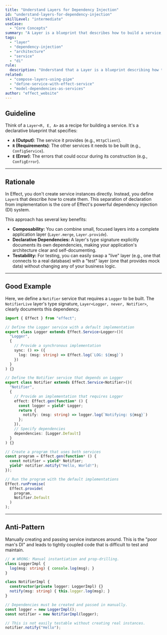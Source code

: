 ```yaml
---
title: "Understand Layers for Dependency Injection"
id: "understand-layers-for-dependency-injection"
skillLevel: "intermediate"
useCase:
  - "Core Concepts"
summary: "A Layer is a blueprint that describes how to build a service, detailing its own requirements and any potential errors during its construction."
tags:
  - "layer"
  - "dependency-injection"
  - "architecture"
  - "service"
  - "di"
rule:
  description: "Understand that a Layer is a blueprint describing how to construct a service and its dependencies."
related:
  - "compose-layers-using-pipe"
  - "define-service-with-effect-service"
  - "model-dependencies-as-services"
author: "effect_website"
---
```


## Guideline

Think of a `Layer<R, E, A>` as a recipe for building a service. It's a declarative blueprint that specifies:
-   **`A` (Output)**: The service it provides (e.g., `HttpClient`).
-   **`R` (Requirements)**: The other services it needs to be built (e.g., `ConfigService`).
-   **`E` (Error)**: The errors that could occur during its construction (e.g., `ConfigError`).

---

## Rationale

In Effect, you don't create service instances directly. Instead, you define `Layer`s that describe *how* to create them. This separation of declaration from implementation is the core of Effect's powerful dependency injection (DI) system.

This approach has several key benefits:
-   **Composability:** You can combine small, focused layers into a complete application layer (`Layer.merge`, `Layer.provide`).
-   **Declarative Dependencies:** A layer's type signature explicitly documents its own dependencies, making your application's architecture clear and self-documenting.
-   **Testability:** For testing, you can easily swap a "live" layer (e.g., one that connects to a real database) with a "test" layer (one that provides mock data) without changing any of your business logic.

---

## Good Example

Here, we define a `Notifier` service that requires a `Logger` to be built. The `NotifierLive` layer's type signature, `Layer<Logger, never, Notifier>`, clearly documents this dependency.

```typescript
import { Effect } from "effect";

// Define the Logger service with a default implementation
export class Logger extends Effect.Service<Logger>()(
  "Logger",
  {
    // Provide a synchronous implementation
    sync: () => ({
      log: (msg: string) => Effect.log(`LOG: ${msg}`)
    })
  }
) {}

// Define the Notifier service that depends on Logger
export class Notifier extends Effect.Service<Notifier>()(
  "Notifier",
  {
    // Provide an implementation that requires Logger
    effect: Effect.gen(function* () {
      const logger = yield* Logger;
      return {
        notify: (msg: string) => logger.log(`Notifying: ${msg}`)
      };
    }),
    // Specify dependencies
    dependencies: [Logger.Default]
  }
) {}

// Create a program that uses both services
const program = Effect.gen(function* () {
  const notifier = yield* Notifier;
  yield* notifier.notify("Hello, World!");
});

// Run the program with the default implementations
Effect.runPromise(
  Effect.provide(
    program,
    Notifier.Default
  )
);
```

---

## Anti-Pattern

Manually creating and passing service instances around. This is the "poor man's DI" and leads to tightly coupled code that is difficult to test and maintain.

```typescript
// ❌ WRONG: Manual instantiation and prop-drilling.
class LoggerImpl {
  log(msg: string) { console.log(msg); }
}

class NotifierImpl {
  constructor(private logger: LoggerImpl) {}
  notify(msg: string) { this.logger.log(msg); }
}

// Dependencies must be created and passed in manually.
const logger = new LoggerImpl();
const notifier = new NotifierImpl(logger);

// This is not easily testable without creating real instances.
notifier.notify("Hello");
```